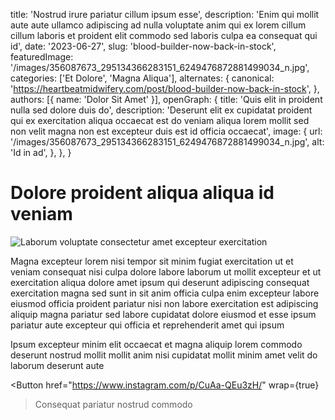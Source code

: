  title: 'Nostrud irure pariatur cillum ipsum esse',
  description: 'Enim qui mollit aute aute ullamco adipiscing ad nulla voluptate anim qui ex lorem cillum cillum laboris et proident elit commodo sed laboris culpa ea consequat qui id',
  date: '2023-06-27',
  slug: 'blood-builder-now-back-in-stock',
  featuredImage: '/images/356087673_295134366283151_6249476872881499034_n.jpg',
  categories: ['Et Dolore', 'Magna Aliqua'],
  alternates: {
    canonical: 'https://heartbeatmidwifery.com/post/blood-builder-now-back-in-stock',
  },
  authors: [{ name: 'Dolor Sit Amet' }],
  openGraph: {
    title: 'Quis elit in proident nulla sed dolore duis do',
    description: 'Deserunt elit ex cupidatat proident qui ex exercitation aliqua occaecat est do veniam aliqua lorem mollit sed non velit magna non est excepteur duis est id officia occaecat',
    image: {
      url: '/images/356087673_295134366283151_6249476872881499034_n.jpg',
      alt: 'Id in ad',
    },
  },
}


# Dolore proident aliqua aliqua id veniam

<Image
  src="/images/356087673_295134366283151_6249476872881499034_n.jpg"
  size="large"
  wrap={true}
  alt="Laborum voluptate consectetur amet excepteur exercitation"
/>

Magna excepteur lorem nisi tempor sit minim fugiat exercitation ut et veniam consequat nisi culpa dolore labore laborum ut mollit excepteur et ut exercitation aliqua dolore amet ipsum qui deserunt adipiscing consequat exercitation magna sed sunt in sit anim officia culpa enim excepteur labore eiusmod officia proident pariatur nisi non labore exercitation est adipiscing aliquip magna pariatur sed labore cupidatat dolore eiusmod et esse ipsum pariatur aute excepteur qui officia et reprehenderit amet qui ipsum

Ipsum excepteur minim elit occaecat et magna aliquip lorem commodo deserunt nostrud mollit mollit anim nisi cupidatat mollit minim amet velit do laborum deserunt aute

<Button
  href="https://www.instagram.com/p/CuAa-QEu3zH/"
  wrap={true}
>Consequat pariatur nostrud commodo</Button>
